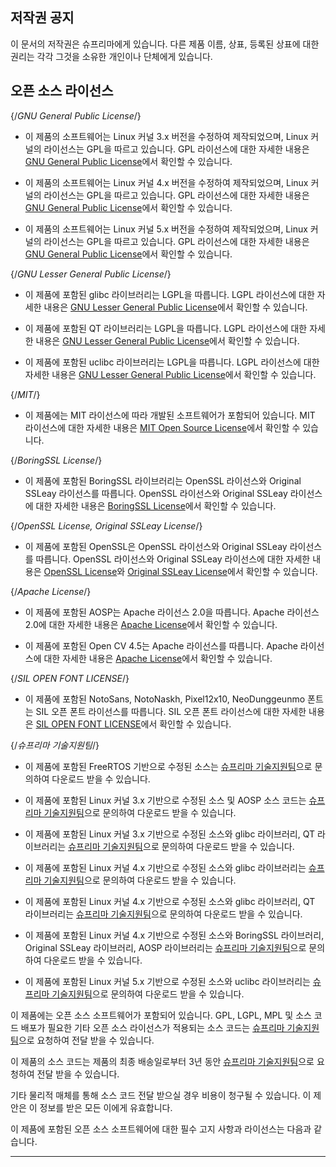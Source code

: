 ## 저작권 공지

이 문서의 저작권은 슈프리마에게 있습니다. 다른 제품 이름, 상표, 등록된 상표에 대한 권리는 각각 그것을 소유한 개인이나 단체에게 있습니다.

<Xclude product='doormodule,outputmodule,securemodule'>

## 오픈 소스 라이선스

</Xclude>

{/*GNU General Public License*/}
<Include product='bioentry_p2,bioentry_r2,bioentry_w2,biostation_2,biostation_a2,biostation_l2,corestation_40,facestation_2,xpass_2'>

* 이 제품의 소프트웨어는 Linux 커널 3.x 버전을 수정하여 제작되었으며, Linux 커널의 라이선스는 GPL을 따르고 있습니다. GPL 라이선스에 대한 자세한 내용은 [GNU General Public License](../../legal/open-source-licenses#gnu-general-public-license)에서 확인할 수 있습니다.

</Include>

<Include product='biostation_3,biostation_2a,bioentry_w3,biolite_n2,facelite,facestation_f2,xstation_2'>

* 이 제품의 소프트웨어는 Linux 커널 4.x 버전을 수정하여 제작되었으며, Linux 커널의 라이선스는 GPL을 따르고 있습니다. GPL 라이선스에 대한 자세한 내용은 [GNU General Public License](../../legal/open-source-licenses#gnu-general-public-license)에서 확인할 수 있습니다.

</Include>

<Include product='corestation_20,doorinterface'>

* 이 제품의 소프트웨어는 Linux 커널 5.x 버전을 수정하여 제작되었으며, Linux 커널의 라이선스는 GPL을 따르고 있습니다. GPL 라이선스에 대한 자세한 내용은 [GNU General Public License](../../legal/open-source-licenses#gnu-general-public-license)에서 확인할 수 있습니다.

</Include>

{/*GNU Lesser General Public License*/}
<Include product='biostation_3,biostation_2a,bioentry_p2,bioentry_r2,bioentry_w2,bioentry_w3,biolite_n2,biostation_2,biostation_l2,corestation_40,facelite,xpass_2'>

* 이 제품에 포함된 glibc 라이브러리는 LGPL을 따릅니다. LGPL 라이선스에 대한 자세한 내용은 [GNU Lesser General Public License](../../legal/open-source-licenses#gnu-lesser-general-public-license)에서 확인할 수 있습니다.

</Include>

<Include product='bioentry_p2,bioentry_r2,bioentry_w2,biolite_n2,biostation_2,biostation_l2,corestation_40,facelite,xpass_2'>

* 이 제품에 포함된 QT 라이브러리는 LGPL을 따릅니다. LGPL 라이선스에 대한 자세한 내용은 [GNU Lesser General Public License](../../legal/open-source-licenses#gnu-lesser-general-public-license)에서 확인할 수 있습니다.

</Include>

<Include product='corestation_20,doorinterface'>

* 이 제품에 포함된 uclibc 라이브러리는 LGPL을 따릅니다. LGPL 라이선스에 대한 자세한 내용은 [GNU Lesser General Public License](../../legal/open-source-licenses#gnu-lesser-general-public-license)에서 확인할 수 있습니다.

</Include>

{/*MIT*/}
<Include product='xpass_d2,corestation_20,inputmodule'>

* 이 제품에는 MIT 라이선스에 따라 개발된 소프트웨어가 포함되어 있습니다. MIT 라이선스에 대한 자세한 내용은 [MIT Open Source License](../../legal/open-source-licenses#the-mit-license)에서 확인할 수 있습니다.

</Include>

{/*BoringSSL License*/}
<Include product='facestation_f2,xstation_2'>

* 이 제품에 포함된 BoringSSL 라이브러리는 OpenSSL 라이선스와 Original SSLeay 라이선스를 따릅니다. OpenSSL 라이선스와 Original SSLeay 라이선스에 대한 자세한 내용은 [BoringSSL License](../../legal/open-source-licenses#boringssl-license)에서 확인할 수 있습니다.

</Include>

{/*OpenSSL License, Original SSLeay License*/}
<Include product='biostation_3,biostation_2a,bioentry_p2,bioentry_r2,bioentry_w2,bioentry_w3,biolite_n2,biostation_2,biostation_a2,biostation_l2,corestation_20,corestation_40,doorinterface,facelite,facestation_2,facestation_f2,xpass_2,xstation_2'>

* 이 제품에 포함된 OpenSSL은 OpenSSL 라이선스와 Original SSLeay 라이선스를 따릅니다. OpenSSL 라이선스와 Original SSLeay 라이선스에 대한 자세한 내용은 [OpenSSL License](../../legal/open-source-licenses#openssl-license)와 [Original SSLeay License](../../legal/open-source-licenses#original-ssleay-license)에서 확인할 수 있습니다.

</Include>

{/*Apache License*/}
<Include product='biostation_a2,facestation_2,facestation_f2,xstation_2'>

* 이 제품에 포함된 AOSP는 Apache 라이선스 2.0을 따릅니다. Apache 라이선스 2.0에 대한 자세한 내용은 [Apache License](../../legal/open-source-licenses#apache-license)에서 확인할 수 있습니다.

</Include>

<Include product='bioentry_w3'>

* 이 제품에 포함된 Open CV 4.5는 Apache 라이선스를 따릅니다. Apache 라이선스에 대한 자세한 내용은 [Apache License](../../legal/open-source-licenses#apache-license)에서 확인할 수 있습니다.

</Include>

{/*SIL OPEN FONT LICENSE*/}
<Include product='bioentry_w3'>

* 이 제품에 포함된 NotoSans, NotoNaskh, Pixel12x10, NeoDunggeunmo 폰트는 SIL 오픈 폰트 라이선스를 따릅니다. SIL 오픈 폰트 라이선스에 대한 자세한 내용은 [SIL OPEN FONT LICENSE](../../legal/open-source-licenses#sil-open-font-license)에서 확인할 수 있습니다.

</Include>

{/*슈프리마 기술지원팀*/}
<Include product='xpass_d2,inputmodule'>

* 이 제품에 포함된 FreeRTOS 기반으로 수정된 소스는 [슈프리마 기술지원팀](https://support.supremainc.com/)으로 문의하여 다운로드 받을 수 있습니다.

</Include>

<Include product='biostation_a2,facestation_2'>

* 이 제품에 포함된 Linux 커널 3.x 기반으로 수정된 소스 및 AOSP 소스 코드는 [슈프리마 기술지원팀](https://support.supremainc.com/)으로 문의하여 다운로드 받을 수 있습니다.

</Include>

<Include product='bioentry_p2,bioentry_r2,bioentry_w2,biostation_2,biostation_l2,corestation_40,xpass_2'>

* 이 제품에 포함된 Linux 커널 3.x 기반으로 수정된 소스와 glibc 라이브러리, QT 라이브러리는 [슈프리마 기술지원팀](https://support.supremainc.com/)으로 문의하여 다운로드 받을 수 있습니다.

</Include>

<Include product='biostation_3,biostation_2a,bioentry_w3'>

* 이 제품에 포함된 Linux 커널 4.x 기반으로 수정된 소스와 glibc 라이브러리는 [슈프리마 기술지원팀](https://support.supremainc.com/)으로 문의하여 다운로드 받을 수 있습니다.

</Include>

<Include product='biolite_n2,facelite'>

* 이 제품에 포함된 Linux 커널 4.x 기반으로 수정된 소스와 glibc 라이브러리, QT 라이브러리는 [슈프리마 기술지원팀](https://support.supremainc.com/)으로 문의하여 다운로드 받을 수 있습니다.

</Include>

<Include product='facestation_f2,xstation_2'>

* 이 제품에 포함된 Linux 커널 4.x 기반으로 수정된 소스와 BoringSSL 라이브러리, Original SSLeay 라이브러리, AOSP 라이브러리는 [슈프리마 기술지원팀](https://support.supremainc.com/)으로 문의하여 다운로드 받을 수 있습니다.

</Include>

<Include product='corestation_20,doorinterface'>

* 이 제품에 포함된 Linux 커널 5.x 기반으로 수정된 소스와 uclibc 라이브러리는 [슈프리마 기술지원팀](https://support.supremainc.com/)으로 문의하여 다운로드 받을 수 있습니다.

</Include>

<Include product='device_manager'>

이 제품에는 오픈 소스 소프트웨어가 포함되어 있습니다. GPL, LGPL, MPL 및 소스 코드 배포가 필요한 기타 오픈 소스 라이선스가 적용되는 소스 코드는 [슈프리마 기술지원팀](https://support.supremainc.com/)으로 요청하여 전달 받을 수 있습니다.

이 제품의 소스 코드는 제품의 최종 배송일로부터 3년 동안 [슈프리마 기술지원팀](https://support.supremainc.com/)으로 요청하여 전달 받을 수 있습니다.

기타 물리적 매체를 통해 소스 코드 전달 받으실 경우 비용이 청구될 수 있습니다. 이 제안은 이 정보를 받은 모든 이에게 유효합니다.

이 제품에 포함된 오픈 소스 소프트웨어에 대한 필수 고지 사항과 라이선스는 다음과 같습니다.


<Android/>

---

<Ios/>

</Include>